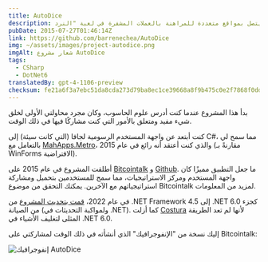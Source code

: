 ```yaml
---
title: AutoDice
description: تطبيق سطح المكتب الذي يتصل بمواقع متعددة للمراهنة بالعملات المشفرة في لعبة "النرد".
pubDate: 2015-07-27T01:46:14Z
link: https://github.com/barrenechea/AutoDice
img: ~/assets/images/project-autodice.png
imgAlt: شعار مشروع AutoDice
tags:
  - CSharp
  - DotNet6
translatedBy: gpt-4-1106-preview
checksum: fe21a6f3a7ebc51da8cda273d79ba8ec1ce39668a8f9b475c0e2f7868f0dd221
---
```



بدأ هذا المشروع عندما كنت أدرس علوم الحاسوب، وكان مجرد محاولتي الأولى لخلق شيء مفيد ومتعلق بالأمور التي كنت مشاركًا فيها في ذلك الوقت.

كنت أبتعد عن واجهة المستخدم الرسومية لجافا (التي كانت سيئة) إلى C#، مما سمح لي بالتعامل مع [MahApps.Metro](https://mahapps.com/)، والذي كنت أعتقد أنه رائع في عام 2015 (مقارنةً بـ WinForms الافتراضية).

أطلقت المشروع في عام 2015 على [Bitcointalk](https://bitcointalk.org/index.php?topic=1135816.0) و [Github](https://github.com/barrenechea/AutoDice). ما جعل التطبيق مميزًا كان واجهة المستخدم ومركز الاستراتيجيات، مما سمح للمستخدمين بتحميل ومشاركة استراتيجياتهم مع الآخرين. يمكنك التحقق من موضوع Bitcointalk لمزيد من المعلومات.

في عام 2022، [قمت بتحديث المشروع](https://github.com/barrenechea/AutoDice/commit/194cb75cbf924faa50528c8da1b259b2f51213f1) من .NET Framework 4.5 إلى .NET 6.0 كجزء من الصيانة (ولمواكبة التحديثات في .NET). كما أزلت [Costura](https://github.com/Fody/Costura) لأنها لم تعد الطريقة المثلى لتغليف الأشياء في .NET 6.0.

إليك نسخة من "الإنفوجرافيك" الذي أنشأته في ذلك الوقت لمشاركتي على Bitcointalk:

<Image src={FooterImage} alt="إنفوجرافيك AutoDice" width={800} format="webp" />

